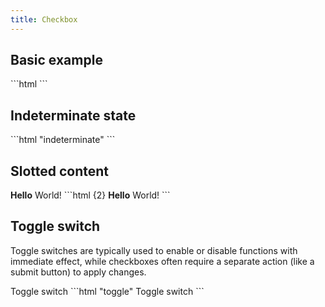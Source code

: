 ```yaml
---
title: Checkbox
---
```




<Imports />
<PageSwitcher />
<FormControlInfo />

## Basic example

<Demo>
  <vscode-checkbox
    label="Checkbox example"
    value="testvalue1"
    checked
  ></vscode-checkbox>
  <Fragment slot="html">
    ```html
    <vscode-checkbox
      label="Checkbox example"
      value="testvalue1"
      checked
    ></vscode-checkbox>
    ```
  </Fragment>
</Demo>

## Indeterminate state

<Demo>
  <vscode-checkbox
    label="Indeterminate example"
    indeterminate
  ></vscode-checkbox>
  <Fragment slot="html">
    ```html "indeterminate"
    <vscode-checkbox
      label="Indeterminate example"
      indeterminate
    ></vscode-checkbox>
    ```
  </Fragment>
</Demo>

## Slotted content

<Demo>
  <vscode-checkbox>
    <b>Hello</b> World!
  </vscode-checkbox>
  <Fragment slot="html">
    ```html {2}
    <vscode-checkbox>
      <b>Hello</b> World!
    </vscode-checkbox>
    ```
  </Fragment>
</Demo>

## Toggle switch

Toggle switches are typically used to enable or disable functions with immediate effect, while
checkboxes often require a separate action (like a submit button) to apply changes.

<Demo>
  <vscode-checkbox toggle>Toggle switch</vscode-checkbox>
  <Fragment slot="html">
    ```html "toggle"
    <vscode-checkbox toggle>Toggle switch</vscode-checkbox>
    ```
  </Fragment>
</Demo>
